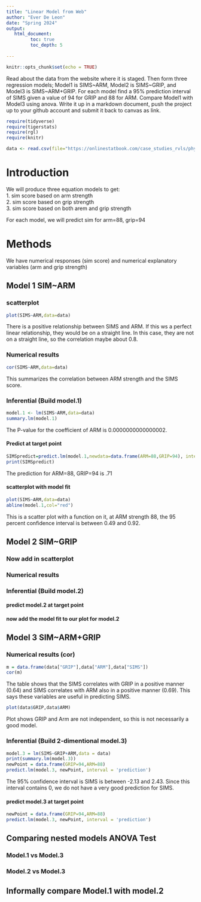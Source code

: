 ```yaml
---
title: "Linear Model from Web"
author: "Ever De Leon"
date: "Spring 2024"
output:
   html_document:
         toc: true
         toc_depth: 5
        
---
```


```r
knitr::opts_chunk$set(echo = TRUE)
```

Read about the data from the website where it is staged.  Then form three regression models; Model1 is SIMS~ARM, Model2 is SIMS~GRIP, and Model3 is SIMS~ARM+GRIP. For each model find a 95% prediction interval of SIMS given a value of 94  for GRIP and 88 for ARM. Compare Model1 with Model3 using anova. Write it up in a markdown document, push the project up to your github account and submit it back to canvas as link. 

 


```r
require(tidyverse)
require(tigerstats)
require(rgl)
require(knitr)

```

```r
data <- read.csv(file="https://onlinestatbook.com/case_studies_rvls/physical_strength/data.txt",sep="",header=TRUE)  

```
# Introduction

We will produce three equation models to get:  
1. sim score based on arm strength  
2. sim score based on grip strength  
3. sim score based on both arem and grip strength  

For each model, we will predict sim for arm=88, grip=94

# Methods 
We have numerical responses (sim score) and numerical explanatory variables (arm and grip strength)

## Model 1 SIM~ARM

### scatterplot
```r
plot(SIMS~ARM,data=data)
```

There is a positive relationship between SIMS and ARM. If this ws a perfect linear relationship, they would be on a straight line. In this case, they are not on a straight line, so the correlation maybe about 0.8.

### Numerical results

```r
cor(SIMS~ARM,data=data)
```

This summarizes the correlation between ARM strength and the SIMS score.

### Inferential  (Build model.1)

```r
model.1 <- lm(SIMS~ARM,data=data)
summary.lm(model.1)
```

The P-value for the coefficient of ARM is 0.0000000000000002.

#### Predict at target point

```r
SIMSpredict=predict.lm(model.1,newdata=data.frame(ARM=88,GRIP=94), interval = "confidence")
print(SIMSpredict)
```

The prediction for ARM=88, GRIP=94 is .71

#### scatterplot with model fit

```r
plot(SIMS~ARM,data=data)
abline(model.1,col="red")
```

This is a scatter plot with a function on it, at ARM strength 88, the 95 percent confidence interval is between 0.49 and 0.92.

## Model 2 SIM~GRIP

### Now add in scatterplot


### Numerical results 


### Inferential  (Build model.2)
  

#### predict model.2 at target point

#### now add the model fit to our plot for model.2
  


## Model 3 SIM~ARM+GRIP

### Numerical results (cor)

```r
m = data.frame(data["GRIP"],data["ARM"],data["SIMS"])
cor(m)
```

The table shows that the SIMS correlates with GRIP in a positive manner (0.64) and SIMS correlates with ARM also in a positive manner (0.69). This says these variables are useful in predicting SIMS.

```r
plot(data$GRIP,data$ARM)
```

Plot shows GRIP and Arm are not independent, so this is not necessarily a good model.
  
### Inferential  (Build 2-dimentional model.3)

```r
model.3 = lm(SIMS~GRIP+ARM,data = data)
print(summary.lm(model.3))
newPoint = data.frame(GRIP=94,ARM=88)
predict.lm(model.3, newPoint, interval = 'prediction')
```

The 95% confidence interval is SIMS is between -2.13 and 2.43. Since this interval contains 0, we do not have a very good prediction for SIMS. 

#### predict model.3 at target point
  
```r
newPoint = data.frame(GRIP=94,ARM=88)
predict.lm(model.3, newPoint, interval = 'prediction')
```


## Comparing nested models ANOVA Test

### Model.1 vs Model.3
### Model.2 vs Model.3

## Informally compare Model.1 with model.2

